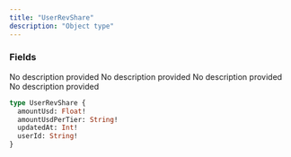 ```yaml
---
title: "UserRevShare"
description: "Object type"
---
```


### Fields

<ResponseField name="amountUsd" type="Float!" required>
  No description provided
</ResponseField>

<ResponseField name="amountUsdPerTier" type="String!" required>
  No description provided
</ResponseField>

<ResponseField name="updatedAt" type="Int!" required>
  No description provided
</ResponseField>

<ResponseField name="userId" type="String!" required>
  No description provided
</ResponseField>


```graphql UserRevShare
type UserRevShare {
  amountUsd: Float!
  amountUsdPerTier: String!
  updatedAt: Int!
  userId: String!
}
```
